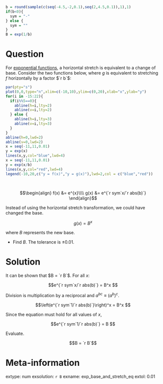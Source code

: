 ```r
b = round(sample(c(seq(-4.5,-2,0.1),seq(2,4.5,0.1)),1),1)
if(b<0){
  sym = "-"
} else {
  sym = ""
}
B = exp(1/b)
```


Question
========

For [exponential functions](https://en.wikipedia.org/wiki/Exponential_function), a horizontal stretch is equivalent to a change of base. Consider the two functions below, where $g$ is equivalent to stretching $f$ horizontally by a factor $`r b`$:

```r
par(pty="s")
plot(0,0,type="n",xlim=c(-10,10),ylim=c(0,20),xlab="x",ylab="y")
for(i in -15:22){
  if(i%%5==0){
    abline(h=i,lty=2)
    abline(v=i,lty=2)
  } else {
    abline(h=i,lty=3)
    abline(v=i,lty=3)
  }
}
abline(h=0,lwd=2)
abline(v=0,lwd=2)
x = seq(-11,11,0.01)
y = exp(x)
lines(x,y,col="blue",lwd=4)
x = seq(-11,11,0.01)
y = exp(x/b)
lines(x,y,col="red",lwd=4)
legend(-10,20,c("y = f(x)","y = g(x)"),lwd=2,col = c("blue","red"))
```
\

$$\begin{align}
f(x) &= e^{x}\\\\
g(x) &= e^{`r sym`x/`r abs(b)`}
\end{align}$$

Instead of using the horizontal stretch transformation, we could have changed the base.

$$g(x) = B^{x}$$

where $B$ represents the new base.

* Find $B$. The tolerance is $\pm 0.01$.


Solution
========

It can be shown that $B = `r B`$. For all $x$:

$$e^{`r sym`x/`r abs(b)`} = B^x $$

Division is multiplication by a reciprocal and $a^{bc}\equiv \left(a^{b}\right)^c$.

$$\left(e^{`r sym`1/`r abs(b)`}\right)^x = B^x $$

Since the equation must hold for all values of $x$,

$$e^{`r sym`1/`r abs(b)`} = B $$

Evaluate.

$$B = `r B`$$



Meta-information
============
extype: num
exsolution: `r B`
exname: exp_base_and_stretch_eq
extol: 0.01